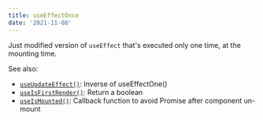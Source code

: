 ```yaml
---
title: useEffectOnce
date: '2021-11-08'
---
```


Just modified version of `useEffect` that's executed only one time, at the mounting time.

See also:

- [`useUpdateEffect()`](/react-hook/use-update-effect): Inverse of useEffectOne()
- [`useIsFirstRender()`](/react-hook/use-is-first-render): Return a boolean
- [`useIsMounted()`](/react-hook/use-is-mounted): Callback function to avoid Promise after component un-mount
